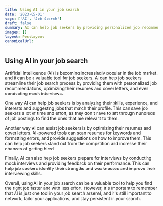 ```yaml
---
title: Using AI in your job search
date: '2023-05-01'
tags: ['AI', 'Job Search']
draft: false
summary: AI can help job seekers by providing personalized job recommendations, optimizing their resumes and cover letters, and even conducting mock interviews. Using AI in your job search can save time and effort, increase the chances of getting hired, and help identify strengths and weaknesses in the job application process. However, it should be used in conjunction with networking, tailored applications, and persistence in the job search.
images: []
layout: PostLayout
canonicalUrl:
---
```


## Using AI in your job search

Artificial Intelligence (AI) is becoming increasingly popular in the job market, and it can be a valuable tool for job seekers. AI can help job seekers streamline their job search process by providing them with personalized job recommendations, optimizing their resumes and cover letters, and even conducting mock interviews.

One way AI can help job seekers is by analyzing their skills, experience, and interests and suggesting jobs that match their profile. This can save job seekers a lot of time and effort, as they don't have to sift through hundreds of job postings to find the ones that are relevant to them.

Another way AI can assist job seekers is by optimizing their resumes and cover letters. AI-powered tools can scan resumes for keywords and formatting errors, and provide suggestions on how to improve them. This can help job seekers stand out from the competition and increase their chances of getting hired.

Finally, AI can also help job seekers prepare for interviews by conducting mock interviews and providing feedback on their performance. This can help job seekers identify their strengths and weaknesses and improve their interviewing skills.

Overall, using AI in your job search can be a valuable tool to help you find the right job faster and with less effort. However, it's important to remember that AI is just one tool in your job search arsenal, and it's still important to network, tailor your applications, and stay persistent in your search.
